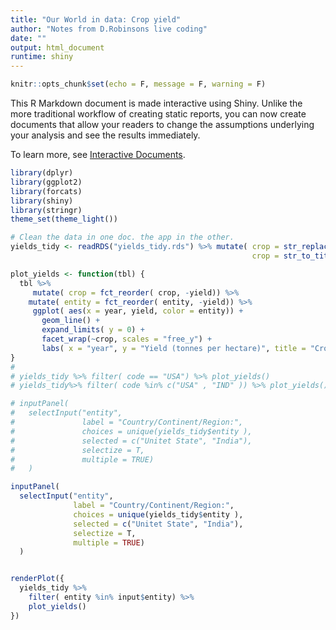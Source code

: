```yaml
---
title: "Our World in data: Crop yield"
author: "Notes from D.Robinsons live coding"
date: ""
output: html_document
runtime: shiny
---
```


```r
knitr::opts_chunk$set(echo = F, message = F, warning = F)
```

This R Markdown document is made interactive using Shiny. Unlike the more traditional workflow of creating static reports, you can now create documents that allow your readers to change the assumptions underlying your analysis and see the results immediately. 

To learn more, see [Interactive Documents](http://rmarkdown.rstudio.com/authoring_shiny.html).


```r
library(dplyr)
library(ggplot2)
library(forcats)
library(shiny)
library(stringr)
theme_set(theme_light())

# Clean the data in one doc. the app in the other.
yields_tidy <- readRDS("yields_tidy.rds") %>% mutate( crop = str_replace_all(crop, "_", " "),
                                                      crop = str_to_title( crop))

```


```r
 
plot_yields <- function(tbl) {
  tbl %>% 
     mutate( crop = fct_reorder( crop, -yield)) %>% 
    mutate( entity = fct_reorder( entity, -yield)) %>% 
     ggplot( aes(x = year, yield, color = entity)) +
       geom_line() +
       expand_limits( y = 0) +
       facet_wrap(~crop, scales = "free_y") +
       labs( x = "year", y = "Yield (tonnes per hectare)", title = "Crop yield over time", color = "Country")
}
#   
# yields_tidy %>% filter( code == "USA") %>% plot_yields()
# yields_tidy%>% filter( code %in% c("USA" , "IND" )) %>% plot_yields()
```




```r
# inputPanel(
#   selectInput("entity", 
#               label = "Country/Continent/Region:",
#               choices = unique(yields_tidy$entity ), 
#               selected = c("Unitet State", "India"),
#               selectize = T,
#               multiple = TRUE) 
#   )

inputPanel(
  selectInput("entity", 
              label = "Country/Continent/Region:",
              choices = unique(yields_tidy$entity ), 
              selected = c("Unitet State", "India"),
              selectize = T,
              multiple = TRUE) 
  )


renderPlot({
  yields_tidy %>% 
    filter( entity %in% input$entity) %>% 
    plot_yields()
})
```


